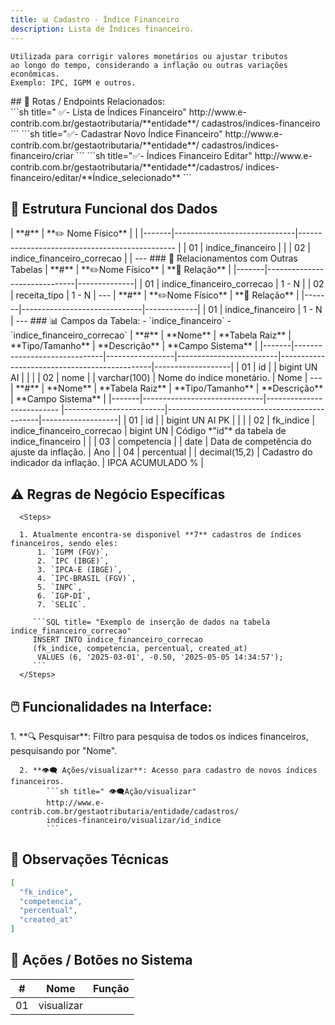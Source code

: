 ```yaml
---
title: 📊 Cadastro - Índice Financeiro
description: Lista de Índices financeiro.
---
```



<Aside type="tip" title="Lista de Índice Financeiro ">

```
Utilizada para corrigir valores monetários ou ajustar tributos 
ao longo do tempo, considerando a inflação ou outras variações econômicas.  
Exemplo: IPC, IGPM e outros.
```
</Aside>
## 🔁 Rotas / Endpoints Relacionados:
<br/>
<Tabs>
  <TabItem label="Lista de Índices" icon="setting">
   ```sh title=" ✅- Lista de Índices Financeiro"
   http://www.e-contrib.com.br/gestaotributaria/**entidade**/
   cadastros/indices-financeiro
   ```
  </TabItem>
  <TabItem label="Cadastrar Novo" icon="add-document">
   ```sh title="✅- Cadastrar Novo Índice Financeiro"
   http://www.e-contrib.com.br/gestaotributaria/**entidade**/
   cadastros/indices-financeiro/criar
   ```
  </TabItem>
  <TabItem label="Índices Financeiro Editar" icon="pencil">
   ```sh title="✅- Índices Financeiro Editar"
   http://www.e-contrib.com.br/gestaotributaria/**entidade**/cadastros/
   indices-financeiro/editar/**Índice_selecionado**
   ```
  </TabItem>
</Tabs>

## 🧩 Estrutura Funcional dos Dados

<Card title="Tabelas sobre Indice Financeiro: " type="tip" icon="seti:db">
| **#** | **✏️ Nome Físico**              |                                                |
|-------|------------------------------|----------------------------------------------- |
| 01    | indice_financeiro            |                                                |
| 02    | indice_financeiro_correcao   | <Badge text="Tabela Relacional" size="small" />| 
</Card>
---
### 🔗 Relacionamentos com Outras Tabelas
<Card title="Tabelas Relacionadas - indice_financeiros:" type="tip" icon="seti:db">
| **#** | **✏️Nome Físico**              | **🔁 Relação**  |
|-------|------------------------------|--------------|
| 01    | indice_financeiro_correcao <Badge text="Tabela Relacional" size="small" variant="note" />   | 1 - N        |
| 02    | receita_tipo  <Badge text="Tabela Relacional" size="small" variant="tip" />                | 1 - N        |
</Card>
---
<Card title="Tabelas Dependentes - indice_financeiro_correcao:" type="tip" icon="seti:db">
| **#** | **✏️Nome Físico**             | **🔁 Relação** |
|-------|------------------------------|-------------|
| 01    | indice_financeiro  <Badge text="Tabela dependente" size="small" variant="caution" />           | 1 - N       |
</Card>
---
### 📊 Campos da Tabela:
 -  `indice_financeiro`  
 - `indice_financeiro_correcao`

<Card title="Campos de indice_financeiro:" type="tip" icon="seti:db">
| **#** | **Nome**                     | **Tabela Raiz** | **Tipo/Tamanho**        | **Descrição**                                | **Campo Sistema** |
|-------|------------------------------|-----------------|-------------------------|----------------------------------------------|-------------------|
| 01    | id                           |  <Badge text="🗝️PK" size="small" variant="success" />               | bigint UN AI          |                                              |                   |
| 02    | nome                         |                 | varchar(100)            | Nome do índice monetário.                    | Nome              |
</Card>
---
<Card title="Campos de indice_financeiro_correcao" type="tip" icon="seti:db">
| **#** | **Nome**                     | **Tabela Raiz**            | **Tipo/Tamanho**        | **Descrição**                                | **Campo Sistema** |
|-------|------------------------------|--------------------------  |-------------------------|----------------------------------------------|-------------------|
| 01    | id                           |                            | bigint UN AI PK         |                                              |                   |
| 02    | fk_indice                    | indice_financeiro_correcao | bigint UN               | Código *"id"* da tabela de indice_financeiro |                   |
| 03    | competencia                  |                            | date                    | Data de competência do ajuste da inflação.   | Ano               |
| 04    | percentual                   |                            | decimal(15,2)           | Cadastro do indicador da inflação.           | IPCA ACUMULADO %  |
</Card>

## ⚠️ Regras de Negócio Específicas
      <Steps>

      1. Atualmente encontra-se disponivel **7** cadastros de índices financeiros, sendo eles:
          1. `IGPM (FGV)`,
          2. `IPC (IBGE)`,
          3. `IPCA-E (IBGE)`,
          4. `IPC-BRASIL (FGV)`,
          5. `INPC`,
          6. `IGP-DI`,
          7. `SELIC`.

         ```SQL title= "Exemplo de inserção de dados na tabela indice_financeiro_correcao"
         INSERT INTO indice_financeiro_correcao 
         (fk_indice, competencia, percentual, created_at)
          VALUES (6, '2025-03-01', -0.50, '2025-05-05 14:34:57');
         ```
      </Steps>


## 🖱️ Funcionalidades na Interface:
   <Steps>
      1. **🔍 Pesquisar**: Filtro para pesquisa de todos os índices financeiros, pesquisando por "Nome".
         
      2. **👁️‍🗨️ Ações/visualizar**: Acesso para cadastro de novos índices financeiros.
            ```sh title=" 👁️‍🗨️Ação/visualizar"
            http://www.e-contrib.com.br/gestaotributaria/entidade/cadastros/
            indices-financeiro/visualizar/id_indice
            ```

   </Steps>


## 📌 Observações Técnicas
```json
[
  "fk_indice",
  "competencia",
  "percentual",
  "created_at"
]
```


## 🧪 Ações / Botões no Sistema

| **#** | **Nome**                     | **Função** |
|-------|------------------------------|------------|
| 01    | visualizar                   |            |


